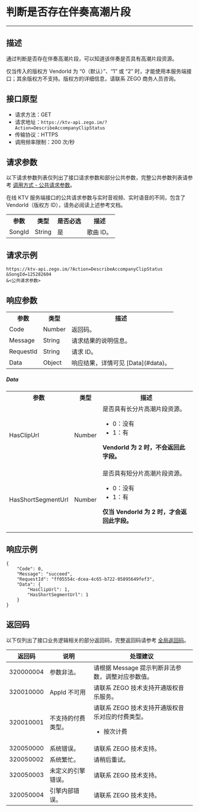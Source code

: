 # 判断是否存在伴奏高潮片段

- - -

## 描述

通过判断是否存在伴奏高潮片段，可以知道该伴奏是否具有高潮片段资源。

<Warning title="注意">

仅当传入的版权方 VendorId 为 “0（默认）”、“1” 或 “2” 时，才能使用本服务端接口；其余版权方不支持。版权方的详细信息，请联系 ZEGO 商务人员咨询。
</Warning>

## 接口原型

- 请求方法：GET
- 请求地址：`https://ktv-api.zego.im/?Action=DescribeAccompanyClipStatus`
- 传输协议：HTTPS
- 调用频率限制：200 次/秒



## 请求参数

以下请求参数列表仅列出了接口请求参数和部分公共参数，完整公共参数列表请参考 [调用方式 - 公共请求参数](./accessing-server-apis.mdx#公共请求参数)。

<Note title="说明">
在线 KTV 服务端接口的公共请求参数与实时音视频、实时语音的不同，包含了 VendorId（版权方 ID），请务必阅读上述参考文档。
</Note>

<table>
  
  <tbody><tr>
    <th>参数</th>
    <th>类型</th>
    <th>是否必选</th>
    <th>描述</th>
  </tr>
  <tr>
    <td>SongId</td>
    <td>String</td>
    <td>是</td>
    <td>歌曲 ID。</td>
  </tr>
</tbody></table>



## 请求示例

```
https://ktv-api.zego.im/?Action=DescribeAccompanyClipStatus
&SongId=125282604
&<公共请求参数>
```

## 响应参数


<table class="collapsible-table" >
  
<tbody><tr data-row-level="1">
<th>参数</th>
<th>类型</th>
<th>描述</th>
</tr>
<tr data-row-level="2">
<td>Code</td>
<td>Number</td>
<td>返回码。</td>
</tr>
<tr data-row-level="3">
<td>Message</td>
<td>String</td>
<td>请求结果的说明信息。</td>
</tr>
<tr data-row-level="4">
<td>RequestId</td>
<td>String</td>
<td>请求 ID。</td>
</tr>
<tr data-row-level="5" data-row-child="true">
    <td>Data</td>
    <td>Object</td>
    <td>响应结果，详情可见 [Data](#data)。</td>
</tr>
</tbody></table>

##### Data
<table>
  <tbody><tr>
    <th>参数</th>
    <th>类型</th>
    <th>描述</th>
  </tr>
  <tr>
    <td>HasClipUrl</td>
    <td>Number</td>
    <td>是否具有长分片高潮片段资源。<ul><li>0：没有</li><li>1：有</li></ul><p><b>VendorId 为 2 时，不会返回此字段。</b></p></td>
  </tr>
  <tr>
    <td>HasShortSegmentUrl</td>
    <td>Number</td>
    <td>是否具有短分片高潮片段资源。<ul><li>0：没有</li><li>1：有</li></ul><p><b>仅当 VendorId 为 2 时，才会返回此字段。</b></p></td>
  </tr>
</tbody></table>


## 响应示例

```
{
    "Code": 0,
    "Message": "succeed",
    "RequestId": "ff05554c-dcea-4c65-b722-05895649fef3",
    "Data": {
        "HasClipUrl": 1,
        "HasShortSegmentUrl": 1
    }
}
```

## 返回码

以下仅列出了接口业务逻辑相关的部分返回码，完整返回码请参考 [全局返回码](./return-code.mdx)。

|返回码|说明|处理建议|
|-|-|-|
| 320000004 | 参数非法。 | 请根据 Message 提示判断非法参数，调整对应参数值。 |
| 320010000 | AppId 不可用 | 请联系 ZEGO 技术支持开通版权音乐服务。 |
| 320010001 | 不支持的付费类型。 | 请联系 ZEGO 技术支持开通版权音乐对应的付费类型。<ul><li>按次计费</li></ul>  |
| 320050000 | 系统错误。 | 请联系 ZEGO 技术支持。|
| 320050002 | 系统繁忙。 | 请稍后重试。|
| 320050003 | 未定义的引擎错误。 | 请联系 ZEGO 技术支持。|
| 320050004 | 引擎内部错误。 | 请联系 ZEGO 技术支持。|
